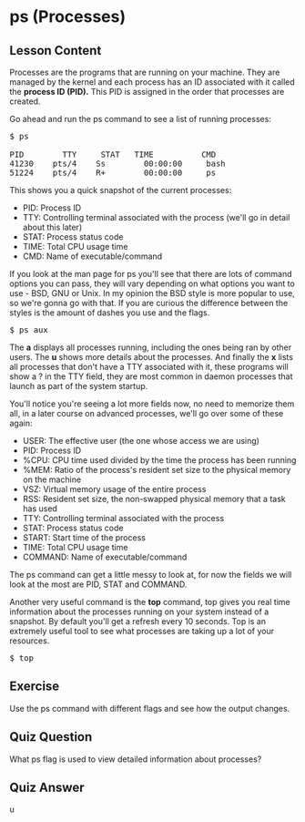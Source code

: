 # ps (Processes)

## Lesson Content

Processes are the programs that are running on your machine. They are managed by the kernel and each process has an ID associated with it called the <b>process ID (PID).</b> This PID is assigned in the order that processes are created. 

Go ahead and run the ps command to see a list of running processes:

<pre>
$ ps

PID        TTY     STAT   TIME          CMD
41230    pts/4    Ss        00:00:00     bash
51224    pts/4    R+        00:00:00     ps
</pre>

This shows you a quick snapshot of the current processes:

<ul>
<li>PID: Process ID</li>
<li>TTY: Controlling terminal associated with the process (we'll go in detail about this later)</li>
<li>STAT: Process status code</li>
<li>TIME: Total CPU usage time</li>
<li>CMD: Name of executable/command</li>
</ul>

If you look at the man page for ps you'll see that there are lots of command options you can pass, they will vary depending on what options you want to use - BSD, GNU or Unix. In my opinion the BSD style is more popular to use, so we're gonna go with that. If you are curious the difference between the styles is the amount of dashes you use and the flags.

<pre>$ ps aux</pre>

The <b>a</b> displays all processes running, including the ones being ran by other users. The <b>u</b> shows more details about the processes. And finally the <b>x</b> lists all processes that don't have a TTY associated with it, these programs will show a ? in the TTY field, they are most common in daemon processes that launch as part of the system startup.

You'll notice you're seeing a lot more fields now, no need to memorize them all, in a later course on advanced processes, we'll go over some of these again:

<ul>
<li>USER: The effective user (the one whose access we are using)</li>
<li>PID: Process ID</li>
<li>%CPU: CPU time used divided by the time the process has been running</li>
<li>%MEM: Ratio of the process's resident set size to the physical memory on the machine</li>
<li>VSZ: Virtual memory usage of the entire process</li>
<li>RSS: Resident set size, the non-swapped physical memory that a task has used</li>
<li>TTY: Controlling terminal associated with the process</li>
<li>STAT: Process status code</li>
<li>START: Start time of the process</li>
<li>TIME: Total CPU usage time</li>
<li>COMMAND: Name of executable/command</li>
</ul>

The ps command can get a little messy to look at, for now the fields we will look at the most are PID, STAT and COMMAND. 

Another very useful command is the <b>top</b> command, top gives you real time information about the processes running on your system instead of a snapshot. By default you'll get a refresh every 10 seconds. Top is an extremely useful tool to see what processes are taking up a lot of your resources. 

<pre>$ top</pre>

## Exercise

Use the ps command with different flags and see how the output changes. 

## Quiz Question

What ps flag is used to view detailed information about processes?

## Quiz Answer

u